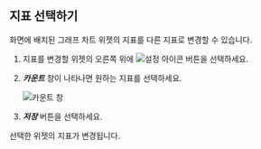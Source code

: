 ## 지표 선택하기

화면에 배치된 그래프 차트 위젯의 지표를 다른 지표로 변경할 수 있습니다.

1. 지표를 변경할 위젯의 오른쪽 위에 ![설정 아이콘](/img/ico-setting.svg) 버튼을 선택하세요.

1. ***카운트*** 창이 나타나면 원하는 지표를 선택하세요.

    ![카운트 창](/img/db-redis-select-count.png)

1. ***저장*** 버튼을 선택하세요.

선택한 위젯의 지표가 변경됩니다.
